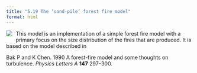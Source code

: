 ```yaml
---
title: "5.19 The ‘sand-pile’ forest fire model"
format: html
---
```


[![](5.19-dsFFM.png)](5.19-dsFFM.nlogo){style="float:left; margin-right:10px; margin-bottom:5px;"} This model is an implementation of a simple forest fire model with a primary focus on the size distribution of the fires that are produced. It is based on the model described in

Bak P and K Chen. 1990 A forest-fire model and some thoughts on turbulence. _Physics Letters A_ **147** 297–300.